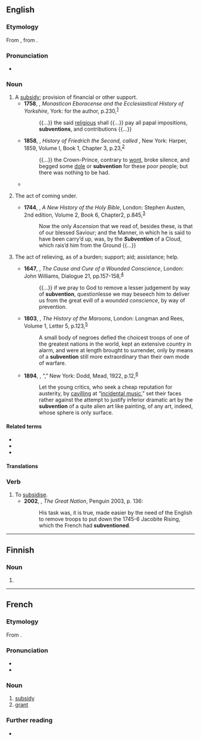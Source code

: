 {{also|Subvention}}
==English==

===Etymology===
From {{der|en|frm|subvention}}, from {{etyl|LL.|en}} {{m|la|subventio}}.

===Pronunciation===
* {{a|UK}} {{IPA|en|/sʌbˈvɛnʃ(ə)n/}}

===Noun===
{{en-noun|~}}

# A [[subsidy]]; provision of financial or other support.
#* '''1758''', {{w|John Burton (antiquary)|John Burton}}, ''Monasticon Eboracense and the Ecclesiastical History of Yorkshire'', York: for the author, p.{{nbsp}}230,<sup>[https://catalog.hathitrust.org/Record/009037965]</sup>
#*: {{...}} the said [[religious#Noun|religious]] shall {{...}} pay all papal impositions, '''subventions''', and contributions {{...}}
#* '''1858''', {{w|Thomas Carlyle}}, ''History of Friedrich the Second, called {{w|Frederick the Great}}'', New York: Harper, 1859, Volume I, Book 1, Chapter 3, p.{{nbsp}}23,<sup>[https://catalog.hathitrust.org/Record/011539928]</sup>
#*: {{...}} the Crown-Prince, contrary to [[wont]], broke silence, and begged some [[dole]] or '''subvention''' for these poor people; but there was nothing to be had.
#* {{quote-book
|en
|year=1986
|author={{w|John le Carré}}
|title={{w|A Perfect Spy}}
|section=
|passage= Inside its skirts he carried his shopping for Miss Dubber: the bacon from Mr. Aitken, only mind and tell him he's to cut it on number five, give him half a chance he'll make it thicker. And tell that Mr. Crosse three of his tomatoes were rotten last week, not just bad, rotten. If I don't have replacements I'll never go to him again. Pym had followed her instructions to the letter, though not with the ferocity she would have wished, for both Crosse and Aitken were recipients of his secret '''subventions''', and for years had been sending Miss Dubber bills for only half what she had spent.}}
# {{lb|en|obsolete}} The act of coming under.
#* '''1744''', {{w|Thomas Stackhouse}}, ''A New History of the Holy Bible'', London: Stephen Austen, 2nd edition, Volume 2, Book 6, Chapter{{nbsp}}2, p.{{nbsp}}845,<sup>[https://catalog.hathitrust.org/Record/001409542]</sup>
#*: Now the only ''Ascension'' that we read of, besides these, is that of our blessed Saviour; and the Manner, in which he is said to have been carry’d up, was, by the '''''Subvention''''' of a Cloud, which rais’d him from the Ground {{...}}
# {{lb|en|archaic}} The act of relieving, as of a burden; support; aid; assistance; help.
#* '''1647''', {{w|Thomas Fuller}}, ''The Cause and Cure of a Wounded Conscience'', London: John Williams, Dialogue 21, pp.{{nbsp}}157-158,<sup>[http://name.umdl.umich.edu/A40653.0001.001]</sup>
#*: {{...}} if we pray to God to remove a lesser judgement by way of '''subvention''', questionlesse we may beseech him to deliver us from the great evill of a ''wounded conscience'', by way of prevention.
#* '''1803''', {{w|Robert Charles Dallas}}, ''The History of the Maroons'', London: Longman and Rees, Volume 1, Letter 5, p.{{nbsp}}123,<sup>[https://archive.org/details/cihm_44228]</sup>
#*: A small body of negroes defied the choicest troops of one of the greatest nations in the world, kept an extensive country in alarm, and were at length brought to surrender, only by means of a '''subvention''' still more extraordinary than their own mode of warfare.
#* '''1894''', {{w|Max Beerbohm}}, “{{w|A Defence of Cosmetics}},” New York: Dodd, Mead, 1922, p.{{nbsp}}12,<sup>[https://archive.org/details/defenceofcosmeti00beeruoft]</sup>
#*: Let the young critics, who seek a cheap reputation for austerity, by [[cavil]]ling at “[[incidental music]],” set their faces rather against the attempt to justify inferior dramatic art by the '''subvention''' of a quite alien art like painting, of any art, indeed, whose sphere is only surface.

====Related terms====
* {{l|en|subvent}}
* {{l|en|subventionary}}
* {{l|en|subventionize}}

====Translations====
{{trans-see|subsidy}}

===Verb===
{{en-verb}}

# To [[subsidise]].
#* '''2002''', {{w|Colin Jones (historian)|Colin Jones}}, ''The Great Nation'', Penguin 2003, p. 136:
#*: His task was, it is true, made easier by the need of the English to remove troops to put down the 1745-6 Jacobite Rising, which the French had '''subventioned'''.

----

==Finnish==

===Noun===
{{head|fi|noun form}}

# {{fi-form of|case=genitive|pl=singular|subventio}}

----

==French==

===Etymology===
From {{der|fr|LL.|subventio}}.

===Pronunciation===
* {{fr-IPA}}
* {{audio|fr|Fr-subvention.ogg|Audio}}

===Noun===
{{fr-noun|f}}

# [[subsidy]]
# [[grant]]

===Further reading===
* {{R:TLFi}}